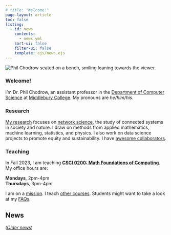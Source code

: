 ```yaml
---
# title: "Welcome!"
page-layout: article
toc: false
listing:
  - id: news
    contents: 
      - news.yml
    sort-ui: false
    filter-ui: false
    template: ejs/news.ejs
---
```


<img src="assets/img/portrait-forest.jpeg" class="img-responsive img-profile" alt="Phil Chodrow seated on a bench, smiling leaning towards the viewer.">

### Welcome! 
      
I'm Dr. Phil Chodrow, an assistant professor in the [Department of Computer Science](https://www.middlebury.edu/academics/cs) at [Middlebury College](https://www.middlebury.edu/#story645114). My pronouns are *he/him/his*. 

### Research

[My research](research.qmd) focuses on [network science](https://en.wikipedia.org/wiki/Network_science), the study of connected systems in society and nature. I draw on methods from applied mathematics, machine learning, statistics, and physics. I also work on data science projects to promote equity and sustainability. I have [awesome collaborators](research.qmd#key-collaborators). 

### Teaching

In Fall 2023, I am teaching **[CSCI 0200: Math Foundations of Computing](https://www.philchodrow.prof/CSCI-0200)**. My office hours are: 

**Mondays**, 2pm-4pm <br> 
**Thursdays**, 3pm-4pm




I am on a [mission](mission.qmd). I teach [other courses](teaching.qmd). Students might want to take a look at my [FAQs](for-students.qmd). 

<div class="no-wrap">



## News
    
:::{#news}
:::
   

([*Older news*](news_archive.qmd))

</div>